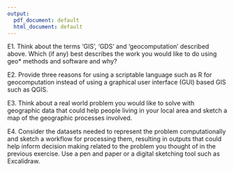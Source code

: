 ```yaml
---
output:
  pdf_document: default
  html_document: default
---
```


E1. Think about the terms 'GIS'\index{GIS}, 'GDS' and 'geocomputation' described above. Which (if any) best describes the work you would like to do using geo* methods and software and why?

E2. Provide three reasons for using a scriptable language such as R for geocomputation instead of using a graphical user interface (GUI) based GIS such as QGIS\index{QGIS}.

E3. Think about a real world problem you would like to solve with geographic data that could help people living in your local area and sketch a map of the geographic processes involved.

E4. Consider the datasets needed to represent the problem computationally and sketch a workflow for processing them, resulting in outputs that could help inform decision making related to the problem you thought of in the previous exercise. Use a pen and paper or a digital sketching tool such as Excalidraw.

<!--toDo: rl -->
<!--add solutions!-->